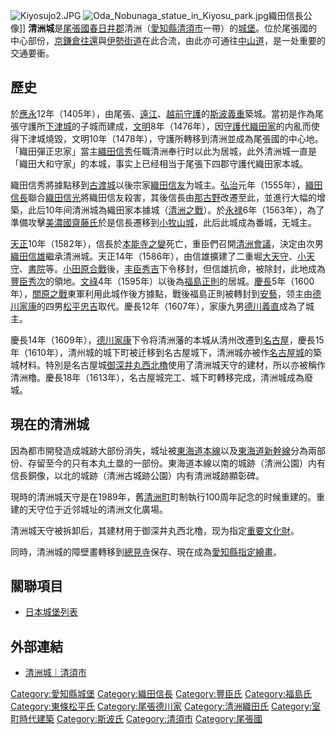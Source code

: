 {{日本城郭概要表|
img =Image:Kiyosu_Castle.JPG|
img_capt =清洲城模擬天守|
img_width =260px|
nihongo =清洲城|
hiragana =きよすじょう|
romaji=Kiyosu-jō| 
name = 清洲城|
pref = 愛知縣|
ar_called = 清須城|
struct = [[平城_(城郭分類)|平城]]|
tower_struct = 不明|
builders = 斯波義重|
build_y = 1405年|
revamp = [[織田信秀|織田信秀]]→[[織田信長|織田信長]]→[[織田信雄|織田信雄]]→[[福島正則|福島正則]]→[[松平忠吉|松平忠吉]]→[[德川義直|德川義直]]|
rulers = 斯波氏、織田氏、福島氏<br>德川氏|
reject_y = 1610年|
remains = 移築現存櫓（名古屋城）<br>土壘|
rebuilding things = 模擬天守|
location = {{Coord|35|12|59.67|N|136|50|36.95|E|scale:20000}}|
}}
[[File:Kiyosujo2.JPG|thumb]]
[[File:Oda_Nobunaga_statue_in_Kiyosu_park.jpg|thumb]]織田信長公像]]
'''清洲城'''是[[尾張國|尾張國]][[春日井郡|春日井郡]]清洲（[[愛知縣|愛知縣]][[清須市|清須市]]一帶）的[[城堡|城堡]]。位於尾張國的中心部份，[[京鎌倉往還|京鎌倉往還]]與[[伊勢街道|伊勢街道]]在此合流，由此亦可通往[[中山道|中山道]]，是一处重要的交通要衝。

==歷史==
於[[應永|應永]]12年（1405年），由尾張、[[遠江國|遠江]]、[[越前國|越前]][[守護|守護]]的[[斯波義重|斯波義重]]築城。當初是作為尾張守護所[[下津城|下津城]]的子城而建成，[[文明_(後土御門天皇)|文明]]8年（1476年），因[[守護代|守護代]][[織田氏|織田家]]的内亂而使得下津城燒毀，文明10年（1478年），守護所轉移到清洲並成為尾張國的中心地。「織田彈正忠家」當主[[織田信秀|織田信秀]]任職清洲奉行时以此为居城，此外清洲城一直是「織田大和守家」的本城，事实上已经相当于尾張下四郡守護代織田家本城。

織田信秀將據點移到[[古渡城|古渡城]]以後宗家[[織田信友|織田信友]]为城主。[[弘治_(日本)|弘治]]元年（1555年），[[織田信長|織田信長]]聯合[[織田信光|織田信光]]將織田信友殺害，其後信長由[[名古屋城|那古野]]改遷至此，並進行大幅的增築，此后10年间清洲城為織田家本據城（[[清洲之戰|清洲之戰]]）。於[[永禄|永禄]]6年（1563年），為了準備攻擊[[美濃國|美濃國]][[齋藤氏|齋藤氏]]於是信長遷移到[[小牧山城|小牧山城]]，此后此城成為番城，无城主。

[[天正_(日本)|天正]]10年（1582年），信長於[[本能寺之變|本能寺之變]]死亡，重臣們召開[[清洲會議|清洲會議]]，決定由次男[[織田信雄|織田信雄]]繼承清洲城。天正14年（1586年），由信雄擴建了二重堀[[大天守|大天守]]、[[小天守|小天守]]、[[書院|書院]]等。[[小田原合戰|小田原合戰]]後，[[丰臣秀吉|丰臣秀吉]]下令移封，但信雄抗命，被除封，此地成為[[豐臣秀次|豐臣秀次]]的領地。[[文祿|文祿]]4年（1595年）以後為[[福島正則|福島正則]]的居城。[[慶長|慶長]]5年（1600年），[[關原之戰|關原之戰]]東軍利用此城作後方據點，戰後福島正則被轉封到[[安藝國|安藝]]，领主由[[德川家康|德川家康]]的四男[[松平忠吉|松平忠吉]]取代。慶長12年（1607年），家康九男[[德川義直|德川義直]]成為了城主。

慶長14年（1609年），[[德川家康|德川家康]]下令将清洲藩的本城从清州改遷到[[名古屋|名古屋]]，慶長15年（1610年），清州城的城下町被迁移到名古屋城下，清洲城亦被作[[名古屋城|名古屋城]]的築城材料。特別是名古屋城[[御深井丸|御深井丸]][[西北櫓|西北櫓]]使用了清洲城天守的建材，所以亦被稱作清洲櫓。慶長18年（1613年），名古屋城完工、城下町轉移完成，清洲城成為廢城。

==現在的清洲城==
因為都市開發造成城跡大部份消失，城址被[[東海道本線|東海道本線]]以及[[東海道新幹線|東海道新幹線]]分為兩部份、存留至今的只有本丸土塁的一部份。東海道本線以南的城跡（清洲公園）内有信長銅像，以北的城跡（清洲古城跡公園）内有清洲城跡顯彰碑。

現時的清洲城天守是在1989年，舊[[清洲町|清洲町]]町制執行100周年記念的时候重建的。重建的天守位于近邻城址的清洲文化廣場。

清洲城天守被拆卸后，其建材用于御深井丸西北櫓，现为指定[[重要文化財|重要文化財]]。

同時，清洲城的障壁畫轉移到[[總見寺_(名古屋市)|總見寺]]保存、現在成為[[愛知縣指定文化財一覽#繪畫|愛知縣指定繪畫]]。

==關聯項目==
*[[日本城堡列表|日本城堡列表]]

==外部連結==
*[https://web.archive.org/web/20061005194323/http://www.city.kiyosu.aichi.jp/01syokai/shisetsu/50.html 清洲城｜清須市]
{{DEFAULTSORT:Kiyosu Jou}}
[[Category:愛知縣城堡|Category:愛知縣城堡]]
[[Category:織田信長|Category:織田信長]]
[[Category:豐臣氏|Category:豐臣氏]]
[[Category:福島氏|Category:福島氏]]
[[Category:東條松平氏|Category:東條松平氏]]
[[Category:尾張德川家|Category:尾張德川家]]
[[Category:清洲織田氏|Category:清洲織田氏]]
[[Category:室町時代建築|Category:室町時代建築]]
[[Category:斯波氏|Category:斯波氏]]
[[Category:清須市|Category:清須市]]
[[Category:尾張國|Category:尾張國]]